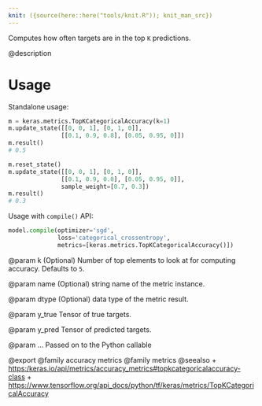 ```yaml
---
knit: ({source(here::here("tools/knit.R")); knit_man_src})
---
```

Computes how often targets are in the top `K` predictions.

@description

# Usage
Standalone usage:

```python
m = keras.metrics.TopKCategoricalAccuracy(k=1)
m.update_state([[0, 0, 1], [0, 1, 0]],
               [[0.1, 0.9, 0.8], [0.05, 0.95, 0]])
m.result()
# 0.5
```

```python
m.reset_state()
m.update_state([[0, 0, 1], [0, 1, 0]],
               [[0.1, 0.9, 0.8], [0.05, 0.95, 0]],
               sample_weight=[0.7, 0.3])
m.result()
# 0.3
```

Usage with `compile()` API:

```python
model.compile(optimizer='sgd',
              loss='categorical_crossentropy',
              metrics=[keras.metrics.TopKCategoricalAccuracy()])
```

@param k
(Optional) Number of top elements to look at for computing accuracy.
Defaults to `5`.

@param name
(Optional) string name of the metric instance.

@param dtype
(Optional) data type of the metric result.

@param y_true
Tensor of true targets.

@param y_pred
Tensor of predicted targets.

@param ...
Passed on to the Python callable

@export
@family accuracy metrics
@family metrics
@seealso
+ <https:/keras.io/api/metrics/accuracy_metrics#topkcategoricalaccuracy-class>
+ <https://www.tensorflow.org/api_docs/python/tf/keras/metrics/TopKCategoricalAccuracy>
